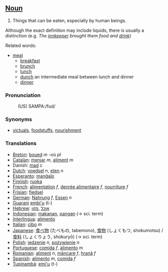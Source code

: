 ==[[Noun]]==

# Things that can be eaten, especially by human beings.

Although the exact definition may include liquids, there is usually a distinction
(e.g. <i>The [[innkeeper]] brought them food and [[drink]]</i>)

Related words:
*[[meal]]
**[[breakfast]]
**[[brunch]]
**[[lunch]]
**[[dunch]] an intermediate meal between lunch and dinner
**[[dinner]]


=== Pronunciation ===

:(US) SAMPA:/fud/

=== Synonyms ===

* [[victuals]], [[foodstuffs]], [[nourishment]]


===Translations===
*[[Breton]]: [[boued]] ''m'' -où ''pl''
*[[Catalan]]: [[menjar]] ''m'', [[aliment]] ''m''
*Danish: [[mad]] ''c''
*[[Dutch]]: [[voedsel]] ''n'', [[eten]] ''n''
*[[Esperanto]]: [[manĝaĵo]]
*[[Finnish]]: [[ruoka]]
*[[French]]: [[alimentation]] ''f'', [[denrée alimentaire]] ''f'', [[nourriture]] ''f''
*[[Frisian]]: [[fiedsel]]
*[[German]]: [[Nahrung]] ''f'', [[Essen]] ''n''
*[[Guarani]] [[embi'u]] (t-)
*[[Hebrew]]: [[אוכל]] ,[[מזון]]
*[[Indonesian]]: [[makan|makanan]], [[pangan]] (&rarr; sci. term)
*[[Interlingua]]: [[alimento]]
*[[Italian]]: [[cibo]] ''m''
*[[Japanese]]: [[食べ物]] (たべもの, tabemono), [[食物]] (しょくもつ, shokumotsu) / [[食料]] (しょくりょう, shokuryō) (&rarr; sci. term)
*[[Polish]]: [[jedzenie]] ''n'', [[pożywienie]] ''n''
*[[Portuguese]]: [[comida]] ''f'', [[alimento]] ''m''
*[[Romanian]]: [[aliment]] ''n'', [[mâncare]] ''f'', [[hrană]] ''f''
*[[Spanish]]: [[alimento]] ''m'', [[comida]] ''f''
*[[Tupinambá]]: [[emi'u]] (t-)